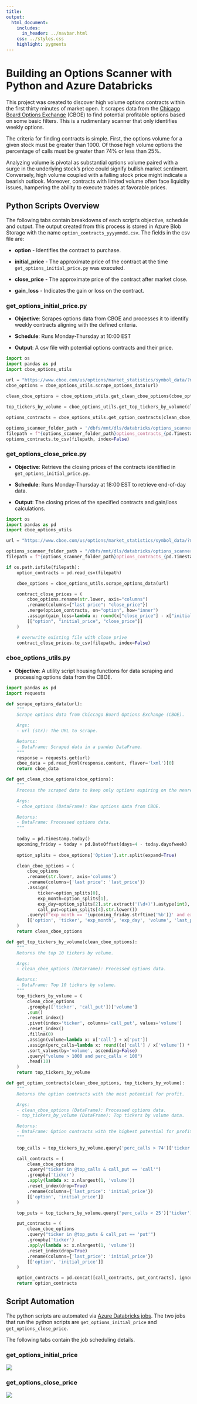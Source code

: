 ```yaml
---
title: 
output:
  html_document:
    includes:
      in_header: ../navbar.html
    css: ../styles.css
    highlight: pygments
---
```



# Building an Options Scanner with Python and Azure Databricks

This project was created  to discover high volume options contracts within the first thirty minutes of market open. It scrapes data from the [Chicago Board Options Exchange](https://www.cboe.com/us/options/market_statistics/symbol_data/?mkt=cone){target="_blank"} (CBOE) to find potential profitable options based on some basic filters. This is a rudimentary scanner that only identifies weekly options.

The criteria for finding contracts is simple. First, the options volume for a given stock must be greater than 1000. Of those high volume options the percentage of calls must be greater than 74% or less than 25%.

Analyzing volume is pivotal as substantial options volume paired with a surge in the underlying stock’s price could signify bullish market sentiment. Conversely, high volume coupled with a falling stock price might indicate a bearish outlook. Moreover, contracts with limited volume often face liquidity issues, hampering the ability to execute trades at favorable prices.

## Python Scripts Overview {.tabset}
The following tabs contain breakdowns of each script’s objective, schedule and output. The output created from this process is stored in Azure Blob Storage with the name `option_contracts_yyyymmdd.csv`. The fields in the csv file are:

+   __option__ - Identifies the contract to purchase.

+   __initial_price__ - The approximate price of the contract at the time `get_options_initial_price.py` was executed.

+   __close_price__ - The approximate price of the contract after market close.

+   __gain_loss__ - Indicates the gain or loss on the contract.


### get_options_initial_price.py

+   __Objective__: Scrapes options data from CBOE and processes it to identify weekly contracts aligning with the defined criteria.

+   __Schedule__: Runs Monday-Thursday at 10:00 EST 

+   __Output__: A csv file with potential options contracts and their price.

``` python
import os
import pandas as pd
import cboe_options_utils
 
url = "https://www.cboe.com/us/options/market_statistics/symbol_data/?mkt=cone"
cboe_options = cboe_options_utils.scrape_options_data(url)

clean_cboe_options = cboe_options_utils.get_clean_cboe_options(cboe_options)

top_tickers_by_volume = cboe_options_utils.get_top_tickers_by_volume(clean_cboe_options)

options_contracts = cboe_options_utils.get_option_contracts(clean_cboe_options, top_tickers_by_volume)

options_scanner_folder_path = '/dbfs/mnt/dls/databricks/options_scanner/'
filepath = f"{options_scanner_folder_path}options_contracts_{pd.Timestamp.today().strftime('%Y%m%d')}.csv"
options_contracts.to_csv(filepath, index=False)
```

### get_options_close_price.py

+   __Objective__: Retrieve the closing prices of the contracts identified in `get_options_initial_price.py`.

+   __Schedule__: Runs Monday-Thursday at 18:00 EST to retrieve end-of-day data.

+   __Output__: The closing prices of the specified contracts and gain/loss calculations.

``` python
import os
import pandas as pd
import cboe_options_utils

url = "https://www.cboe.com/us/options/market_statistics/symbol_data/?mkt=cone"

options_scanner_folder_path = "/dbfs/mnt/dls/databricks/options_scanner/"
filepath = f"{options_scanner_folder_path}options_contracts_{pd.Timestamp.today().strftime('%Y%m%d')}.csv"

if os.path.isfile(filepath):
    option_contracts = pd.read_csv(filepath)

    cboe_options = cboe_options_utils.scrape_options_data(url)

    contract_close_prices = (
        cboe_options.rename(str.lower, axis="columns")
        .rename(columns={"last price": "close_price"})
        .merge(option_contracts, on="option", how="inner")
        .assign(gain_loss=lambda x: round(x["close_price"] - x["initial_price"], 2))
        [["option", "initial_price", "close_price"]]
    )

    # overwrite existing file with close prive
    contract_close_prices.to_csv(filepath, index=False)
```

### cboe_options_utils.py

+   __Objective__: A utility script housing functions for data scraping and processing options data from the CBOE.
``` python
import pandas as pd
import requests

def scrape_options_data(url):
    """
    Scrape options data from Chiccago Board Options Exchange (CBOE).

    Args:
    - url (str): The URL to scrape.

    Returns:
    - DataFrame: Scraped data in a pandas DataFrame.
    """
    response = requests.get(url)
    cboe_data = pd.read_html(response.content, flavor='lxml')[0]
    return cboe_data

def get_clean_cboe_options(cboe_options):
    """
    Process the scraped data to keep only options expiring on the nearest Friday.

    Args:
    - cboe_options (DataFrame): Raw options data from CBOE.

    Returns:
    - DataFrame: Processed options data.
    """
    
    today = pd.Timestamp.today()
    upcoming_friday = today + pd.DateOffset(days=4 - today.dayofweek)
    
    option_splits = cboe_options['Option'].str.split(expand=True)

    clean_cboe_options = (
        cboe_options
        .rename(str.lower, axis='columns')
        .rename(columns={'last price': 'last_price'})
        .assign(
            ticker=option_splits[0],
            exp_month=option_splits[1],
            exp_day=option_splits[2].str.extract('(\d+)').astype(int),
            call_put=option_splits[4].str.lower())
        .query(f"exp_month == '{upcoming_friday.strftime('%b')}' and exp_day == {upcoming_friday.day}")
        [['option', 'ticker', 'exp_month', 'exp_day', 'volume', 'last_price', 'call_put']]
    )
    return clean_cboe_options

def get_top_tickers_by_volume(clean_cboe_options):
    """
    Returns the top 10 tickers by volume.

    Args:
    - clean_cboe_options (DataFrame): Processed options data.

    Returns:
    - DataFrame: Top 10 tickers by volume.
    """
    top_tickers_by_volume = (
        clean_cboe_options
        .groupby(['ticker', 'call_put'])['volume']
        .sum()
        .reset_index()
        .pivot(index='ticker', columns='call_put', values='volume')
        .reset_index()
        .fillna(0)
        .assign(volume=lambda x: x['call'] + x['put'])
        .assign(perc_calls=lambda x: round((x['call'] / x['volume']) * 100, 2))
        .sort_values(by='volume', ascending=False)
        .query("volume > 1000 and perc_calls < 100")
        .head(10)
    )
    return top_tickers_by_volume

def get_option_contracts(clean_cboe_options, top_tickers_by_volume):
    """
    Returns the option contracts with the most potential for profit.

    Args:
    - clean_cboe_options (DataFrame): Processed options data.
    - top_tickers_by_volume (DataFrame): Top tickers by volume data.

    Returns:
    - DataFrame: Option contracts with the highest potential for profit.
    """
   
    top_calls = top_tickers_by_volume.query('perc_calls > 74')['ticker']

    call_contracts = (
        clean_cboe_options
        .query("ticker in @top_calls & call_put == 'call'")
        .groupby('ticker')
        .apply(lambda x: x.nlargest(1, 'volume'))
        .reset_index(drop=True)
        .rename(columns={'last_price': 'initial_price'})
        [['option', 'initial_price']]
    )

    top_puts = top_tickers_by_volume.query('perc_calls < 25')['ticker']

    put_contracts = (
        clean_cboe_options
        .query("ticker in @top_puts & call_put == 'put'")
        .groupby('ticker')
        .apply(lambda x: x.nlargest(1, 'volume'))
        .reset_index(drop=True)
        .rename(columns={'last_price': 'initial_price'})
        [['option', 'initial_price']]
    )

    option_contracts = pd.concat([call_contracts, put_contracts], ignore_index=True)
    return option_contracts
```

## Script Automation {.tabset}
The python scripts are automated via [Azure Databricks jobs](https://learn.microsoft.com/en-us/azure/databricks/workflows/jobs/create-run-jobs){target="_blank"}. The two jobs that run the python scripts are `get_options_initial_price` and `get_options_close_price`.

The following tabs contain the job scheduling details.

### get_options_initial_price

![](./images/get_options_initial_price.png)


### get_options_close_price

![](./images/get_options_close_price.png)